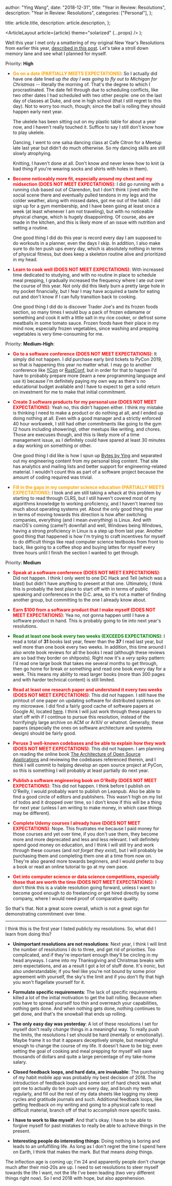 
  author: "Ying Wang",
  date: "2018-12-31",
  title: "Year in Review: Resolutions",
  description: "Year in Review: Resolutions",
  categories: ["Personal"],
};

  title: article.title,
  description: article.description,
};

  <ArticleLayout article={article} theme="solarized" {...props} />
);

Well this year I met only a smattering of my original New Year's Resolutions
from earlier this year, [described in this
post](/posts/2018/01/01/new_years_resolutions/). Let's take a stroll down memory
lane and see what I planned for myself.

Priority: **High**

- **<span style="color:orange">Go on a date (PARTIALLY MEETS
  EXPECTATIONS)</span>**: So I actually did have one date lined up _the day I
  was going to fly out to Michigan for Christmas_ -- literally the morning of.
  That's the degree to which I procrastinated. The date fell through due to
  scheduling conflicts, like two other dates I had scheduled with two other
  people: one on the last day of classes at Duke, and one in high school (that I
  still regret to this day). Not to worry too much, though; since the ball is
  rolling they should happen early next year.

  The ukelele has been sitting out on my plastic table for about a year now, and
  I haven't really touched it. Suffice to say I still don't know how to play
  ukelele.

  Dancing, I went to one salsa dancing class at Cafe Citron for a Meetup late
  last year but didn't do much otherwise. So my dancing skills are still slowly
  atrophying.

  Knitting, I haven't done at all. Don't know and never knew how to knit (a bad
  thing if you're wearing socks and shirts with holes in them).

- **<span style="color:red">Become noticeably more fit, especially around my
  chest and my midsection (DOES NOT MEET EXPECTATIONS)</span>**: I did go
  running with a running club based out of Clarendon, but I don't think I jived
  with the social scene there and eventually pulled tendons in my legs and the
  colder weather, along with missed dates, got me out of the habit. I did sign
  up for a gym membership, and I have been going at least once a week (at least
  whenever I am not traveling), but with no noticeable physical change, which is
  hugely disappointing. Of course, abs are made in the kitchen, and this is
  likely more of an issue with nutrition and setting a routine.

  One good thing I did do this year is record every day I am supposed to do
  workouts in a planner, even the days I skip. In addition, I also make sure to
  do ten push ups every day, which is absolutely nothing in terms of physical
  fitness, but does keep a skeleton routine alive and prioritized in my head.

- **<span style="color:red">Learn to cook well (DOES NOT MEET
  EXPECTATIONS)</span>**: With increased time dedicated to studying, and with no
  routine in place to schedule meal prepping, I gradually increased the
  frequency where I ate out over the course of this year. Not only did this
  likely burn a pretty large hole in my pocket financially, but I fear I may
  have acquired a taste for eating out and don't know if I can fully transition
  back to cooking.

  One good thing I did do is discover Trader Joe's and its frozen foods section,
  so many times I would buy a pack of frozen edamame or something and cook it
  with a little salt in my rice cooker, or defrost some meatballs in some tomato
  sauce. Frozen foods have their place in my mind now, especially frozen
  vegetables, since washing and prepping vegetables is very time-consuming for
  me.

Priority: **Medium-High**:

- **<span style="color:red">Go to a software conference (DOES NOT MEET
  EXPECTATIONS)</span>**: It simply did not happen. I _did_ purchase early bird
  tickets to PyCon 2019, so that _is_ happening this year no matter what. I may
  go to another conference like [!!Con](http://bangbangcon.com/) or
  [RustConf](https://rustconf.com/), but in order for that to happen I'd have to
  probably prepare more (learn a new programming language and use it) because
  I'm definitely paying my own way as there's no educational budget available
  and I have to expect to get a solid return on investment for me to make that
  initial commitment.

- **<span style="color:red">Create 3 software products for my personal use (DOES
  NOT MEET EXPECTATIONS)</span>**: Yeah no, this didn't happen either. I think
  my mistake is thinking I need to make a product or do nothing at all, and I
  ended up doing nothing at all. Even with a good manager and a strictly
  enforced 40 hour workweek, I still had other commitments like going to the gym
  (2 hours including showering), other meetups like writing, and chores. Those
  are execuses though, and this is likely more of a time management issue, as I
  definitely could have spared at least 30 minutes a day working on something or
  other.

  One good thing I did like is how I spun up [Bytes by
  Ying](https://bytes.yingw787.com/) and separated out my engineering content
  from my personal blog content. That site has analytics and mailing lists and
  better support for engineering-related material. I wouldn't count this as part
  of a software project because the amount of coding required was trivial.

- **<span style="color:orange">Fill in the gaps in my computer science education
  (PARTIALLY MEETS EXPECTATIONS)</span>**: I took and am still taking a whack at
  this problem by starting to read through CLRS, but I still haven't covered
  most of my algorithms knowledge to working proficiency, and I haven't learned
  too much about operating systems yet. About the only good thing this year in
  terms of moving towards this direction is how after switching companies,
  everything (and I mean _everything_) is Linux. And with macOS's coming (came?)
  downfall and well, Windows being Windows, having a strong proficiency in Linux
  is a step up from last year. Another good thing that happened is how I'm
  trying to craft incentives for myself to do difficult things like read
  computer science textbooks from front to back, like going to a coffee shop and
  buying lattes for myself every three hours until I finish the section I wanted
  to get through.

Priority: **Medium**

- **<span style="color:red">Speak at a software conference (DOES NOT MEET
  EXPECTATIONS)</span>**: Did not happen. I think I only went to one DC Hack and
  Tell (which was a blast) but didn't have anything to present at that one.
  Ultimately, I think this is probably the best place to start off with in terms
  of public speaking and conferences in the D.C. area, so it's not a matter of
  finding another group, but committing to the one I already know about.

- **<span style="color:red">Earn $100 from a software product that I make myself
  (DOES NOT MEET EXPECTATIONS)</span>**: Yea no, not gonna happen until I have a
  software product in hand. This is probably going to tie into next year's
  resolutions.

- **<span style="color:green">Read at least one book every two weeks (EXCEEDS
  EXPECTATIONS)</span>**: I read a total of **31** books last year, fewer than
  the **37** I read last year, but well more than one book every two weeks. In
  addition, this time around I also wrote book reviews for all the books I read
  (although these reviews are so bad they border on shitposts). Right now it's a
  _very_ spiky pattern: I'd read one large book that takes me several months to
  get through, then go home for break or something and read one book every day
  for a week. This means my ability to read larger books (more than 300 pages
  and with harder technical content) is still limited.

- **<span style="color:red">Read at least one research paper and understand it
  every two weeks (DOES NOT MEET EXPECTATIONS)</span>**: This did not happen. I
  still have the printout of one paper on updating software for distributed
  systems on my microwave. I did find a fairly good cache of software papers at
  Google AI, located [here](https://ai.google/research/pubs/). I think I will
  just work through these papers to start off with if I continue to pursue this
  resolution, instead of the horrifyingly large archive on ACM or ArXiV or
  whatnot. Generally, these papers (especially the ones on software architecture
  and systems design) should be fairly good.

- **<span style="color:red">Peruse 3 well-known codebases and be able to explain
  how they work (DOES NOT MEET EXPECTATIONS)</span>**: This did not happen. I am
  planning on reading the online book [The Architecture of Open Source
  Applications](http://aosabook.org/en/index.html) and reviewing the codebases
  referenced therein, and I think I will commit to helping develop an open
  source project at PyCon, so this is something I will probably at least
  partially do next year.

- **<span style="color:red">Publish a software engineering book on O'Reilly
  (DOES NOT MEET EXPECTATIONS)</span>**: This did not happen. I think before I
  publish on O'Reilly, I would probably want to publish on Leanpub. Also be able
  to find a good circle of editors and publishers. This wasn't high on my list
  of todos and it dropped over time, so I don't know if this will be a thing for
  next year (unless I am writing to make money, in which case things may be
  different).

- **<span style="color:red">Complete Udemy courses I already have (DOES NOT MEET
  EXPECTATIONS)</span>**: Nope. This frustrates me because I paid money for
  those courses and yet over time, if you don't use them, they become more and
  more deprecated and less and less relevant. I will definitely spend good money
  on education, and I think I will still try and work through these courses (and
  _not forget they exist_), but I will probably be purchasing them and
  completing them one at a time from now on. They're also geared more towards
  beginners, and I would prefer to buy a book or read an online tutorial to go
  at my own pace.

- **<span style="color:red">Get into computer science or data science
  competitions, especially those that are worth the time (DOES NOT MEET
  EXPECTATIONS)</span>**: I don't think this is a viable resolution going
  forward, unless I want to become good enough to do freelancing or get hired
  directly by some company, where I would need proof of comparative quality.

So that's that. Not a great score overall, which is not a great sign for
demonstrating commitment over time.

---

I think this is the first year I listed publicly my resolutions. So, what did I
learn from doing this?

- **Unimportant resolutions are not resolutions**: Next year, I think I will
  limit the number of resolutions I do to three, and get rid of priorities. Too
  complicated, and if they're important enough they'll be circling in my head
  anyways. I came into my Thanksgiving and Christmas breaks with zero
  expectations, and as a result I got a lot of stuff done. It's ironic, but also
  understandable; if you feel like you're not bound by some prior agreement with
  yourself, the sky's the limit and if you don't fly that high you won't
  flagellate yourself for it.

- **Formulate specific requirements**: The lack of specific requirements killed
  a lot of the initial motivation to get the ball rolling. Because when you have
  to spread yourself too thin and overreach your capabilities, nothing gets
  done. And when nothing gets done, nothing continues to get done, and that's
  the snowball that ends up rolling.

- **The only easy day was yesterday**: A lot of these resolutions I set for
  myself don't really _change_ things in a meaningful way. To really push the
  limits, the resolutions I set should be hard (mentally or emotionally). Maybe
  frame it so that it appears deceptively simple, but meaningful enough to
  change the course of my life. It doesn't have to be big; even setting the goal
  of cooking and meal prepping for myself will save thousands of dollars and
  quite a large percentage of my take-home salary.

- **Closed feedback loops, and hard data, are invaluable**: The purchasing of my
  habit mobile app was probably my best decision of 2018. The introduction of
  feedback loops and some sort of hard check was what got me to actually do ten
  push ups every day, and brush my teeth regularly, and fill out the rest of my
  data sheets like logging my sleep cycles and gratitude journals and such.
  Additional feedback loops, like getting feedback on my writing and going to a
  physical cafe to read difficult material, branch off of that to accomplish
  more specific tasks.

- **I have to work to like myself**: And that's okay. I have to be able to
  forgive myself for past mistakes to really be able to achieve things in the
  present.

- **Interesting people do interesting things**: Doing nothing is boring and
  leads to an unfulfilling life. As long as I don't regret the time I spend here
  on Earth, I think that makes the mark. But that means _doing_ things.

The inflection age is coming up; I'm 24 and apparently people don't change much
after their mid-20s are up. I need to set resolutions to steer myself towards
the life I want, not the life I've been leading (two very different things right
now). So I end 2018 with hope, but also apprehension.
